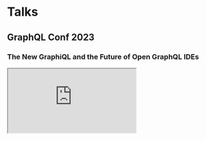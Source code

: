 # Talks

## GraphQL Conf 2023

### The New GraphiQL and the Future of Open GraphQL IDEs

<iframe
  className="aspect-video w-full"
  src="https://www.youtube.com/embed/VdHHfrqQUYQ"
  title="YouTube video player"
  allow="accelerometer; autoplay; clipboard-write; encrypted-media; gyroscope; picture-in-picture; web-share"
  referrerPolicy="strict-origin-when-cross-origin"
  allowFullScreen
/>

### Shared Schema Policies and Automatic Standards Across Your Company’s Teams

<iframe
  className="aspect-video w-full"
  src="https://www.youtube.com/embed/tjuVrOhdyGY"
  title="YouTube video player"
  allow="accelerometer; autoplay; clipboard-write; encrypted-media; gyroscope; picture-in-picture; web-share"
  referrerPolicy="strict-origin-when-cross-origin"
  allowFullScreen
/>

## React Amsterdam 2023

### Nextra 3 - MDX Generation Framework with Everything You Love from Next.js

I had a chance to talk about the new major version of Nextra (v3) at [React Amsterdam 2023](https://www.meetup.com/react-amsterdam/photos/33909425), but unfortunately, there was no video recording.

![](./react-amsterdam.jpeg)
